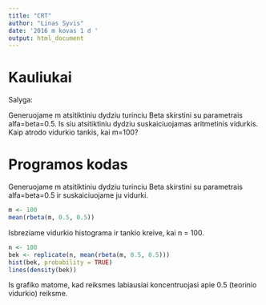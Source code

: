 ```yaml
---
title: "CRT"
author: "Linas Syvis"
date: '2016 m kovas 1 d '
output: html_document
---
```



Kauliukai
====================================

Salyga:

Generuojame m atsitiktiniu dydziu turinciu Beta skirstini su parametrais alfa=beta=0.5. Is siu atsitiktiniu dydziu suskaiciuojamas aritmetinis vidurkis. Kaip atrodo vidurkio tankis, kai m=100?

Programos kodas
====================================

Generuojame m atsitiktiniu dydziu turinciu Beta skirstini su parametrais alfa=beta=0.5 ir suskaiciuojame ju vidurki.
```r
m <- 100
mean(rbeta(m, 0.5, 0.5))
```

Isbreziame vidurkio histograma ir tankio kreive, kai n = 100.
```r
n <- 100
bek <- replicate(n, mean(rbeta(m, 0.5, 0.5)))
hist(bek, probability = TRUE)
lines(density(bek))
```

Is grafiko matome, kad reiksmes labiausiai koncentruojasi apie 0.5 (teorinio vidurkio) reiksme.